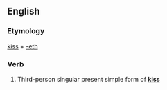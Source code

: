 ==English==

===Etymology===
[[kiss]] + [[-eth]]

===Verb===
{{head|en|verb form}}

# {{lb|en|archaic}} Third-person singular present simple form of '''[[kiss]]'''